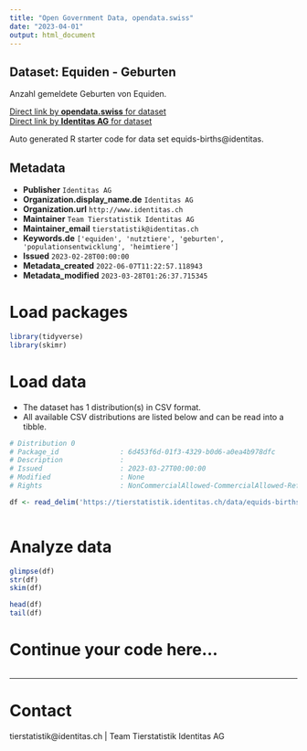 ```yaml
---
title: "Open Government Data, opendata.swiss"
date: "2023-04-01"
output: html_document
---
```


## Dataset: Equiden - Geburten

Anzahl gemeldete Geburten von Equiden. 

[Direct link by **opendata.swiss** for dataset](https://opendata.swiss/de/dataset/equiden-geburten)<br>
[Direct link by **Identitas AG** for dataset](https://tierstatistik.identitas.ch/)

Auto generated R starter code for data set equids-births@identitas.

## Metadata

- **Publisher** `Identitas AG`
- **Organization.display_name.de** `Identitas AG`
- **Organization.url** `http://www.identitas.ch`
- **Maintainer** `Team Tierstatistik Identitas AG`
- **Maintainer_email** `tierstatistik@identitas.ch`
- **Keywords.de** `['equiden', 'nutztiere', 'geburten', 'populationsentwicklung', 'heimtiere']`
- **Issued** `2023-02-28T00:00:00`
- **Metadata_created** `2022-06-07T11:22:57.118943`
- **Metadata_modified** `2023-03-28T01:26:37.715345`


# Load packages

```r

library(tidyverse)
library(skimr)

```

# Load data

-   The dataset has 1 distribution(s) in CSV format.
-   All available CSV distributions are listed below and can be read into a tibble.

```r

# Distribution 0
# Package_id               : 6d453f6d-01f3-4329-b0d6-a0ea4b978dfc
# Description              : 
# Issued                   : 2023-03-27T00:00:00
# Modified                 : None
# Rights                   : NonCommercialAllowed-CommercialAllowed-ReferenceRequired

df <- read_delim('https://tierstatistik.identitas.ch/data/equids-births.csv')



```

# Analyze data

```r

glimpse(df)
str(df)
skim(df)

head(df)
tail(df)

```

# Continue your code here...

```r

```

------------------------------------------------------------------------

# Contact

tierstatistik@identitas.ch | Team Tierstatistik Identitas AG
